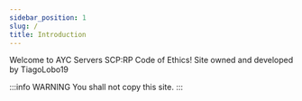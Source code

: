 ```yaml
---
sidebar_position: 1
slug: /
title: Introduction
---
```


Welcome to AYC Servers SCP:RP Code of Ethics!
Site owned and developed by TiagoLobo19


:::info WARNING
You shall not copy this site.
:::
